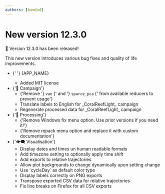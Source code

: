 ```yaml
---
authors: [bamdad]
---
```



# New version 12.3.0

🎉 Version 12.3.0 has been released!

This new version introduces various bug fixes and quality of life improvements.

<ul>
  <li>
    <AppIcon />
    {'  '}
    {APP_NAME}
    <ul>
      <li>Added MIT license</li>
    </ul>
  </li>
  <li>
    {'📣 Campaign'}
    <ul>
      <li>
        {'Remove '}
        <code>vae</code>
        {' and '}
        <code>sparce_pca</code>
        {' from available reducers to prevent usage'}
      </li>
      <li>Translate labels to English for _CoralReefLight_ campaign</li>
      <li>Regenerate processed data for _CoralReefLight_ campaign</li>
    </ul>
  </li>
  <li>
    {'🧮 Processing'}
    <ul>
      <li>
        {'Remove Windows fix menu option. Use prior versions if you need it!'}
      </li>
      <li>
        {'Remove repack menu option and replace it with custom documentation'}
      </li>
    </ul>
  </li>
  <li>
    {'👁️‍🗨️ Visualisation'}
    <ul>
      <li>Display dates and times un human readable formats</li>
      <li>Add timezone setting to optionally apply time shift</li>
      <li>Add exports to relative trajectories</li>
      <li>Allow plot backgrounds to change dynamically upon setting change</li>
      <li>Use `cycleDay` as default color type</li>
      <li>Display labels correctly on PNG exports</li>
      <li>Transpose exported CSV data for relative trajectories</li>
      <li>Fix line breaks on Firefox for all CSV exports</li>
    </ul>
  </li>
</ul>
